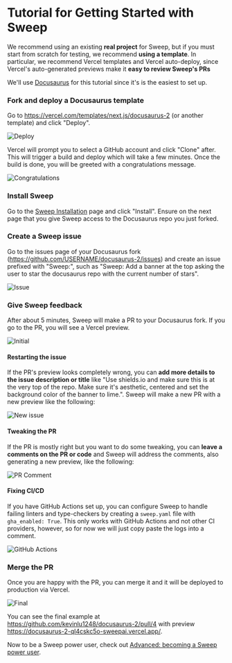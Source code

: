 
# Tutorial for Getting Started with Sweep

We recommend using an existing **real project** for Sweep, but if you must start from scratch for testing, we recommend **using a template**. In particular, we recommend Vercel templates and Vercel auto-deploy, since Vercel's auto-generated previews make it **easy to review Sweep's PRs**

We'll use [Docusaurus](https://vercel.com/templates/next.js/docusaurus-2) for this tutorial since it's is the easiest to set up.

<Steps>

### Fork and deploy a Docusaurus template

Go to https://vercel.com/templates/next.js/docusaurus-2 (or another template) and click "Deploy".

![Deploy](/tutorial/deployment.png)

Vercel will prompt you to select a GitHub account and click "Clone" after. This will trigger a build and deploy which will take a few minutes. Once the build is done, you will be greeted with a congratulations message.

![Congratulations](/tutorial/congratulations.png)

### Install Sweep

Go to the [Sweep Installation](https://github.com/apps/sweep-ai) page and click "Install". Ensure on the next page that you give Sweep access to the Docusaurus repo you just forked.

### Create a Sweep issue

Go to the issues page of your Docusaurus fork (https://github.com/USERNAME/docusaurus-2/issues) and create an issue prefixed with "Sweep:", such as "Sweep: Add a banner at the top asking the user to star the docusaurus repo with the current number of stars".

![Issue](/tutorial/issue.png)

### Give Sweep feedback

After about 5 minutes, Sweep will make a PR to your Docusaurus fork. If you go to the PR, you will see a Vercel preview.

![Initial](/tutorial/initial.png)

#### Restarting the issue

If the PR's preview looks completely wrong, you can **add more details to the issue description or title** like "Use shields.io and make sure this is at the very top of the repo. Make sure it's aesthetic, centered and set the background color of the banner to lime.". Sweep will make a new PR with a new preview like the following:

![New issue](/tutorial/new.png)

#### Tweaking the PR

If the PR is mostly right but you want to do some tweaking, you can **leave a comments on the PR or code** and Sweep will address the comments, also generating a new preview, like the following:

![PR Comment](/tutorial/comment.png)

#### Fixing CI/CD

If you have GitHub Actions set up, you can configure Sweep to handle failing linters and type-checkers by creating a `sweep.yaml` file with `gha_enabled: True`. This only works with GitHub Actions and not other CI providers, however, so for now we will just copy paste the logs into a comment.

![GitHub Actions](/tutorial/github_actions.png)

### Merge the PR

Once you are happy with the PR, you can merge it and it will be deployed to production via Vercel.

![Final](/tutorial/final.png)

You can see the final example at https://github.com/kevinlu1248/docusaurus-2/pull/4 with preview https://docusaurus-2-ql4cskc5o-sweepai.vercel.app/.

Now to be a Sweep power user, check out [Advanced: becoming a Sweep power user](https://docs.sweep.dev/usage/advanced).
</Steps>
